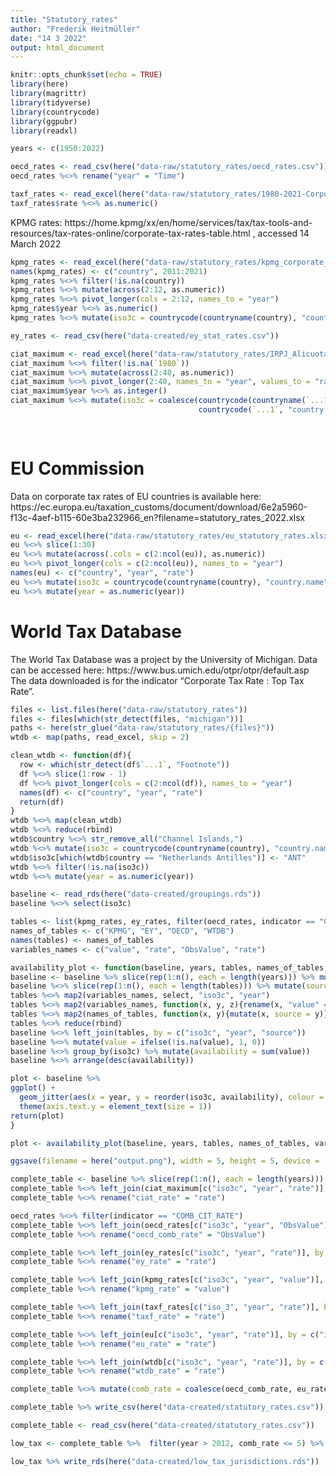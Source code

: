 ```yaml
---
title: "Statutory_rates"
author: "Frederik Heitmüller"
date: "14 3 2022"
output: html_document
---
```


```r
knitr::opts_chunk$set(echo = TRUE)
library(here)
library(magrittr)
library(tidyverse)
library(countrycode)
library(ggpubr)
library(readxl)

years <- c(1950:2022)

```


```r

oecd_rates <- read_csv(here("data-raw/statutory_rates/oecd_rates.csv"))
oecd_rates %<>% rename("year" = "Time")

```


```r

taxf_rates <- read_excel(here("data-raw/statutory_rates/1980-2021-Corporate-Tax-Rates-Around-the-World.xlsx"))
taxf_rates$rate %<>% as.numeric()

```

KPMG rates: https://home.kpmg/xx/en/home/services/tax/tax-tools-and-resources/tax-rates-online/corporate-tax-rates-table.html , accessed 14 March 2022

```r

kpmg_rates <- read_excel(here("data-raw/statutory_rates/kpmg_corporate_tax_rates.xlsx"), col_names = FALSE)
names(kpmg_rates) <- c("country", 2011:2021)
kpmg_rates %<>% filter(!is.na(country))
kpmg_rates %<>% mutate(across(2:12, as.numeric))
kpmg_rates %<>% pivot_longer(cols = 2:12, names_to = "year")
kpmg_rates$year %<>% as.numeric()
kpmg_rates %<>% mutate(iso3c = countrycode(countryname(country), "country.name", "iso3c"))

```


```r

ey_rates <- read_csv(here("data-created/ey_stat_rates.csv"))
```


```r

ciat_maximum <- read_excel(here("data-raw/statutory_rates/IRPJ_Alicuotas_Maximas.xlsx"), skip = 2)
ciat_maximum %<>% filter(!is.na(`1980`))
ciat_maximum %<>% mutate(across(2:40, as.numeric))
ciat_maximum %<>% pivot_longer(2:40, names_to = "year", values_to = "rate")
ciat_maximum$year %<>% as.integer()
ciat_maximum %<>% mutate(iso3c = coalesce(countrycode(countryname(`...1`), "country.name", "iso3c"), 
                                          countrycode(`...1`, "country.name", "iso3c", custom_match = c("Brasil 2/" = "BRA",
                                                                                                        "Perú" = "PER",
                                                                                                        "Rep. Dominicana" = "DOM"))))

```
# EU Commission
Data on corporate tax rates of EU countries is available here: https://ec.europa.eu/taxation_customs/document/download/6e2a5960-f13c-4aef-b115-60e3ba232966_en?filename=statutory_rates_2022.xlsx 

```r

eu <- read_excel(here("data-raw/statutory_rates/eu_statutory_rates.xlsx"), sheet = 3, skip = 3)
eu %<>% slice(1:30)
eu %<>% mutate(across(.cols = c(2:ncol(eu)), as.numeric))
eu %<>% pivot_longer(cols = c(2:ncol(eu)), names_to = "year")
names(eu) <- c("country", "year", "rate")
eu %<>% mutate(iso3c = countrycode(countryname(country), "country.name", "iso3c"))
eu %<>% mutate(year = as.numeric(year))

```


# World Tax Database

The World Tax Database was a project by the University of Michigan. Data can be accessed here: https://www.bus.umich.edu/otpr/otpr/default.asp  
The data downloaded is for the indicator "Corporate Tax Rate : Top Tax Rate".

```r
files <- list.files(here("data-raw/statutory_rates"))
files <- files[which(str_detect(files, "michigan"))]
paths <- here(str_glue("data-raw/statutory_rates/{files}"))
wtdb <- map(paths, read_excel, skip = 2)

clean_wtdb <- function(df){
  row <- which(str_detect(df$`...1`, "Footnote"))
  df %<>% slice(1:row - 1)
  df %<>% pivot_longer(cols = c(2:ncol(df)), names_to = "year")
  names(df) <- c("country", "year", "rate")
  return(df)
}
wtdb %<>% map(clean_wtdb)
wtdb %<>% reduce(rbind)
wtdb$country %<>% str_remove_all("Channel Islands,")
wtdb %<>% mutate(iso3c = countrycode(countryname(country), "country.name", "iso3c"))
wtdb$iso3c[which(wtdb$country == "Netherlands Antilles")] <- "ANT"
wtdb %<>% filter(!is.na(iso3c))
wtdb %<>% mutate(year = as.numeric(year))


```





```r

baseline <- read_rds(here("data-created/groupings.rds"))
baseline %<>% select(iso3c)

tables <- list(kpmg_rates, ey_rates, filter(oecd_rates, indicator == "CIT_RATE"), wtdb)
names_of_tables <- c("KPMG", "EY", "OECD", "WTDB")
names(tables) <- names_of_tables
variables_names <- c("value", "rate", "ObsValue", "rate")

availability_plot <- function(baseline, years, tables, names_of_tables, variable_names){
baseline <- baseline %>% slice(rep(1:n(), each = length(years))) %>% mutate(year = rep(years, times = nrow(baseline))) 
baseline %<>% slice(rep(1:n(), each = length(tables))) %>% mutate(source = rep(names_of_tables, times = nrow(baseline)))
tables %<>% map2(variables_names, select, "iso3c", "year")
tables %<>% map2(variables_names, function(x, y, z){rename(x, "value" = y)})
tables %<>% map2(names_of_tables, function(x, y){mutate(x, source = y)})
tables %<>% reduce(rbind)
baseline %<>% left_join(tables, by = c("iso3c", "year", "source"))
baseline %<>% mutate(value = ifelse(!is.na(value), 1, 0))
baseline %<>% group_by(iso3c) %>% mutate(availability = sum(value))
baseline %<>% arrange(desc(availability))

plot <- baseline %>% 
ggplot() + 
  geom_jitter(aes(x = year, y = reorder(iso3c, availability), colour = source, alpha = value), height = 0, width = 0.2, size = 0.05) +
  theme(axis.text.y = element_text(size = 1))
return(plot)
}

plot <- availability_plot(baseline, years, tables, names_of_tables, variable_names)

ggsave(filename = here("output.png"), width = 5, height = 5, device = 'png', dpi = 700)

```


```r

complete_table <- baseline %>% slice(rep(1:n(), each = length(years))) %>% mutate(year = rep(years, times = nrow(baseline))) 
complete_table %<>% left_join(ciat_maximum[c("iso3c", "year", "rate")], by = c("iso3c", "year"))
complete_table %<>% rename("ciat_rate" = "rate")

oecd_rates %<>% filter(indicator == "COMB_CIT_RATE")
complete_table %<>% left_join(oecd_rates[c("iso3c", "year", "ObsValue")], by = c("iso3c", "year"))
complete_table %<>% rename("oecd_comb_rate" = "ObsValue")

complete_table %<>% left_join(ey_rates[c("iso3c", "year", "rate")], by = c("iso3c", "year"))
complete_table %<>% rename("ey_rate" = "rate")

complete_table %<>% left_join(kpmg_rates[c("iso3c", "year", "value")], by = c("iso3c", "year"))
complete_table %<>% rename("kpmg_rate" = "value")

complete_table %<>% left_join(taxf_rates[c("iso_3", "year", "rate")], by = c("iso3c" = "iso_3", "year"))
complete_table %<>% rename("taxf_rate" = "rate")

complete_table %<>% left_join(eu[c("iso3c", "year", "rate")], by = c("iso3c", "year"))
complete_table %<>% rename("eu_rate" = "rate")

complete_table %<>% left_join(wtdb[c("iso3c", "year", "rate")], by = c("iso3c", "year"))
complete_table %<>% rename("wtdb_rate" = "rate")

complete_table %<>% mutate(comb_rate = coalesce(oecd_comb_rate, eu_rate, ciat_rate, ey_rate, kpmg_rate, taxf_rate, wtdb_rate))

complete_table %>% write_csv(here("data-created/statutory_rates.csv"))
```


```r

complete_table <- read_csv(here("data-created/statutory_rates.csv"))

low_tax <- complete_table %>%  filter(year > 2012, comb_rate <= 5) %>% distinct(iso3c) %>% pull(iso3c)

low_tax %>% write_rds(here("data-created/low_tax_jurisdictions.rds"))
```




